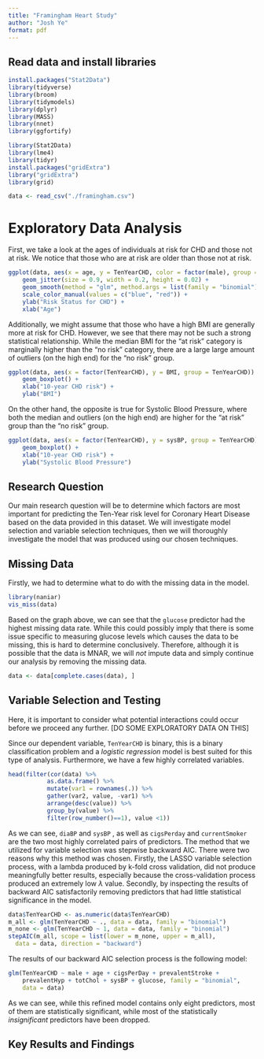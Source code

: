 ```yaml
---
title: "Framingham Heart Study"
author: "Josh Ye"
format: pdf
---
```


## Read data and install libraries

```r
install.packages("Stat2Data")
library(tidyverse)
library(broom)
library(tidymodels)
library(dplyr)
library(MASS)
library(nnet)
library(ggfortify)

library(Stat2Data)
library(lme4)
library(tidyr)
install.packages("gridExtra")              
library("gridExtra")
library(grid)
```

```r
data <- read_csv("./framingham.csv")
```

# Exploratory Data Analysis
First, we take a look at the ages of individuals at risk for CHD and those not at risk. We notice that those who are at risk are older than those not at risk. 
```r
ggplot(data, aes(x = age, y = TenYearCHD, color = factor(male), group = male)) + 
    geom_jitter(size = 0.9, width = 0.2, height = 0.02) +
    geom_smooth(method = "glm", method.args = list(family = "binomial"), se = FALSE) +
    scale_color_manual(values = c("blue", "red")) +
    ylab("Risk Status for CHD") +
    xlab("Age")

```

Additionally, we might assume that those who have a high BMI are generally more at risk for CHD. However, we see that there may not be such a strong statistical relationship. While the median BMI for the "at risk" category is marginally higher than the "no risk" category, there are a large large amount of outliers (on the high end) for the "no risk" group.
```r
ggplot(data, aes(x = factor(TenYearCHD), y = BMI, group = TenYearCHD)) +
    geom_boxplot() +
    xlab("10-year CHD risk") +
    ylab("BMI")
```

On the other hand, the opposite is true for Systolic Blood Pressure, where both the median and outliers (on the high end) are higher for the "at risk" group than the "no risk" group.
```r
ggplot(data, aes(x = factor(TenYearCHD), y = sysBP, group = TenYearCHD)) +
    geom_boxplot() +
    xlab("10-year CHD risk") +
    ylab("Systolic Blood Pressure")
```

## Research Question
Our main research question will be to determine which factors are most important for predicting the Ten-Year risk level for Coronary Heart Disease based on the data provided in this dataset. We will investigate model selection and variable selection techniques, then we will thoroughly investigate the model that was produced using our chosen techniques. 

## Missing Data
Firstly, we had to determine what to do with the missing data in the model. 
```r
library(naniar)
vis_miss(data)
```
Based on the graph above, we can see that the ```glucose``` predictor had the highest missing data rate. While this could possibly imply that there is some issue specific to measuring glucose levels which causes the data to be missing, this is hard to determine conclusively. Therefore, although it is possible that the data is MNAR, we will *not* impute data and simply continue our analysis by removing the missing data.
```r
data <- data[complete.cases(data), ]
```

## Variable Selection and Testing
Here, it is important to consider what potential interactions could occur before we proceed any further. [DO SOME EXPLORATORY DATA ON THIS]

Since our dependent variable, ```TenYearCHD``` is binary, this is a binary classification problem and a *logistic regression* model is best suited for this type of analysis. Furthermore, we have a few highly correlated variables. 
```r
head(filter(cor(data) %>%
           as.data.frame() %>%
           mutate(var1 = rownames(.)) %>%
           gather(var2, value, -var1) %>%
           arrange(desc(value)) %>%
           group_by(value) %>%
           filter(row_number()==1), value <1))
```
As we can see, ```diaBP``` and ```sysBP``` , as well as ```cigsPerday``` and ```currentSmoker``` are the two most highly correlated pairs of predictors. The method that we utilized for variable selection was stepwise backward AIC. There were two reasons why this method was chosen. Firstly, the LASSO variable selection process, with a lambda produced by k-fold cross validation, did not produce meaningfully better results, especially because the cross-validation process produced an extremely low $\lambda$ value. Secondly, by inspecting the results of backward AIC satisfactorily removing predictors that had little statistical significance in the model.
```r
data$TenYearCHD <- as.numeric(data$TenYearCHD)
m_all <- glm(TenYearCHD ~ ., data = data, family = "binomial")
m_none <- glm(TenYearCHD ~ 1, data = data, family = "binomial")
stepAIC(m_all, scope = list(lower = m_none, upper = m_all),
  data = data, direction = "backward")
```


The results of our backward AIC selection process is the following model: 
```r
glm(TenYearCHD ~ male + age + cigsPerDay + prevalentStroke + 
    prevalentHyp + totChol + sysBP + glucose, family = "binomial", 
    data = data)
```
As we can see, while this refined model contains only eight predictors, most of them are statistically significant, while most of the statistically *insignificant* predictors have been dropped.  

## Key Results and Findings